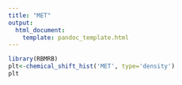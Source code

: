 ```yaml
---
title: "MET"
output:
  html_document:
    template: pandoc_template.html
---
```




```r
library(RBMRB)
plt<-chemical_shift_hist('MET', type='density')
plt
```
